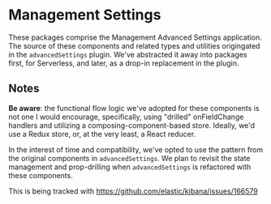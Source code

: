 # Management Settings

These packages comprise the Management Advanced Settings application.  The source of these components and related types and utilities origingated in the `advancedSettings` plugin.  We've abstracted it away into packages first, for Serverless, and later, as a drop-in replacement in the plugin.

## Notes

**Be aware**: the functional flow logic we've adopted for these components is not one I would encourage, specifically, using "drilled" onFieldChange handlers and utilizing a composing-component-based store. Ideally, we'd use a Redux store, or, at the very least, a React reducer.

In the interest of time and compatibility, we've opted to use the pattern from the original components in `advancedSettings`. We plan to revisit the state management and prop-drilling when `advancedSettings` is refactored with these components.

This is being tracked with https://github.com/elastic/kibana/issues/166579